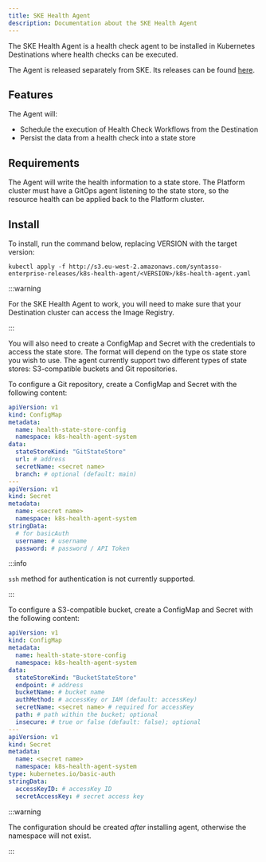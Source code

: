 ```yaml
---
title: SKE Health Agent
description: Documentation about the SKE Health Agent
---
```


The SKE Health Agent is a health check agent to be installed in Kubernetes Destinations where health checks can be executed. 

The Agent is released separately from SKE. Its releases can be found [here](../releases/ske-health-agent).

## Features

The Agent will:

* Schedule the execution of Health Check Workflows from the Destination
* Persist the data from a health check into a state store

## Requirements

The Agent will write the health information to a state store. The Platform cluster must have a GitOps agent listening to the state store, so the resource health can be applied back to the Platform cluster.

## Install

To install, run the command below, replacing VERSION with the target version:

```
kubectl apply -f http://s3.eu-west-2.amazonaws.com/syntasso-enterprise-releases/k8s-health-agent/<VERSION>/k8s-health-agent.yaml
```

:::warning

For the SKE Health Agent to work, you will need to make sure that your Destination cluster can access the Image Registry.

:::

You will also need to create a ConfigMap and Secret with the credentials to access the state store. The format will depend on the type os state store you wish to use. The agent currently support two different types of state stores: S3-compatible buckets and Git repositories.

To configure a Git repository, create a ConfigMap and Secret with the following content:

```yaml
apiVersion: v1
kind: ConfigMap
metadata:
  name: health-state-store-config
  namespace: k8s-health-agent-system
data:
  stateStoreKind: "GitStateStore"
  url: # address
  secretName: <secret name>
  branch: # optional (default: main)
---
apiVersion: v1
kind: Secret
metadata:
  name: <secret name>
  namespace: k8s-health-agent-system
stringData:
  # for basicAuth
  username: # username
  password: # password / API Token
```

:::info

`ssh` method for authentication is not currently supported.

:::

To configure a S3-compatible bucket, create a ConfigMap and Secret with the following content:

```yaml
apiVersion: v1
kind: ConfigMap
metadata:
  name: health-state-store-config 
  namespace: k8s-health-agent-system
data:
  stateStoreKind: "BucketStateStore"
  endpoint: # address
  bucketName: # bucket name
  authMethod: # accessKey or IAM (default: accessKey)
  secretName: <secret name> # required for accessKey
  path: # path within the bucket; optional
  insecure: # true or false (default: false); optional
---
apiVersion: v1
kind: Secret
metadata:
  name: <secret name>
  namespace: k8s-health-agent-system
type: kubernetes.io/basic-auth
stringData:
  accessKeyID: # accessKey ID
  secretAccessKey: # secret access key
```

:::warning

The configuration should be created _after_ installing agent, otherwise the namespace will not exist.

:::
